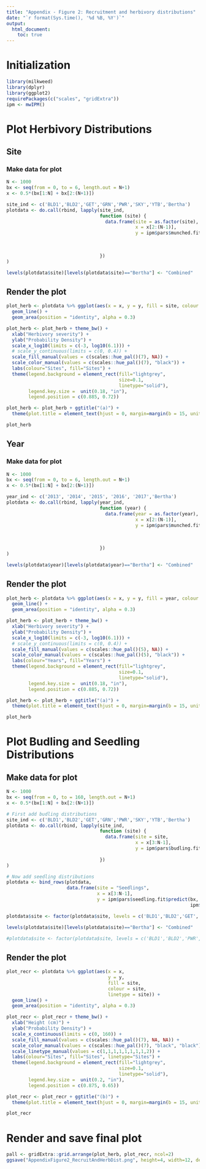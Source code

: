 ```yaml
---
title: "Appendix - Figure 2: Recruitment and herbivory distributions"
date: "`r format(Sys.time(), '%d %B, %Y')`"
output: 
  html_document:
    toc: true
---
```


# Initialization

```r
library(milkweed)
library(dplyr)
library(ggplot2)
requirePackages(c("scales", "gridExtra"))
ipm <- mwIPM()
```

# Plot Herbivory Distributions

## Site

### Make data for plot

```r
N <- 1000
bx <- seq(from = 0, to = 6, length.out = N+1)
x <- 0.5*(bx[1:N] + bx[2:(N+1)])

site_ind <- c('BLD1','BLD2','GET','GRN','PWR','SKY','YTB','Bertha')
plotdata <- do.call(rbind, lapply(site_ind, 
                                  function (site) {
                                    data.frame(site = as.factor(site),
                                               x = x[2:(N-1)],
                                               y = ipm$pars$munched.fit[[site]]$predict(bx,
                                                                                        c(ipm$pars$munched.fit[[site]]$pmunch, 
                                                                                          ipm$pars$munched.fit[[site]]$fit$estimate),
                                                                                        justmunch=TRUE)[2:(N-1)])
                                  })
)

levels(plotdata$site)[levels(plotdata$site)=="Bertha"] <- "Combined"
```

## Render the plot

```r
plot_herb <- plotdata %>% ggplot(aes(x = x, y = y, fill = site, colour = site)) + 
  geom_line() + 
  geom_area(position = "identity", alpha = 0.3)

plot_herb <- plot_herb + theme_bw() +
  xlab("Herbivory severity") +
  ylab("Probability Density") +
  scale_x_log10(limits = c(-3, log10(6.1))) + 
  # scale_y_continuous(limits = c(0, 0.4)) +
  scale_fill_manual(values = c(scales::hue_pal()(7), NA)) + 
  scale_color_manual(values = c(scales::hue_pal()(7), "black")) +
  labs(colour="Sites", fill="Sites") +
  theme(legend.background = element_rect(fill="lightgrey",
                                         size=0.1,
                                         linetype="solid"),
        legend.key.size =  unit(0.18, "in"),
        legend.position = c(0.885, 0.72))

plot_herb <- plot_herb + ggtitle("(a)") + 
  theme(plot.title = element_text(hjust = 0, margin=margin(b = 15, unit = "pt")))

plot_herb
```

## Year

### Make data for plot

```r
N <- 1000
bx <- seq(from = 0, to = 6, length.out = N+1)
x <- 0.5*(bx[1:N] + bx[2:(N+1)])

year_ind <- c('2013', '2014', '2015', '2016', '2017','Bertha')
plotdata <- do.call(rbind, lapply(year_ind, 
                                  function (year) {
                                    data.frame(year = as.factor(year),
                                               x = x[2:(N-1)],
                                               y = ipm$pars$munched.fit[[year]]$predict(bx,
                                                                                        c(ipm$pars$munched.fit[[year]]$pmunch, 
                                                                                          ipm$pars$munched.fit[[year]]$fit$estimate),
                                                                                        justmunch=TRUE)[2:(N-1)])
                                  })
)

levels(plotdata$year)[levels(plotdata$year)=="Bertha"] <- "Combined"
```

## Render the plot

```r
plot_herb <- plotdata %>% ggplot(aes(x = x, y = y, fill = year, colour = year)) + 
  geom_line() + 
  geom_area(position = "identity", alpha = 0.3)

plot_herb <- plot_herb + theme_bw() +
  xlab("Herbivory severity") +
  ylab("Probability Density") +
  scale_x_log10(limits = c(-3, log10(6.1))) + 
  # scale_y_continuous(limits = c(0, 0.4)) +
  scale_fill_manual(values = c(scales::hue_pal()(5), NA)) + 
  scale_color_manual(values = c(scales::hue_pal()(5), "black")) +
  labs(colour="Years", fill="Years") +
  theme(legend.background = element_rect(fill="lightgrey",
                                         size=0.1,
                                         linetype="solid"),
        legend.key.size =  unit(0.18, "in"),
        legend.position = c(0.885, 0.72))

plot_herb <- plot_herb + ggtitle("(a)") + 
  theme(plot.title = element_text(hjust = 0, margin=margin(b = 15, unit = "pt")))

plot_herb
```

# Plot Budling and Seedling Distributions

## Make data for plot

```r
N <- 1000
bx <- seq(from = 0, to = 160, length.out = N+1)
x <- 0.5*(bx[1:N] + bx[2:(N+1)])

# First add budling distributions
site_ind <- c('BLD1','BLD2','GET','GRN','PWR','SKY','YTB','Bertha')
plotdata <- do.call(rbind, lapply(site_ind, 
                                  function (site) {
                                    data.frame(site = site,
                                               x = x[3:N-1],
                                               y = ipm$pars$budling.fit[[site]]$predict(bx,
                                                                                        ipm$pars$budling.fit[[site]]$fit$estimate)[3:N-1])
                                  })
)

# Now add seedling distributions
plotdata <- bind_rows(plotdata,
                      data.frame(site = "Seedlings",
                                 x = x[3:N-1],
                                 y = ipm$pars$seedling.fit$predict(bx, 
                                                                   ipm$pars$seedling.fit$fit$estimate)[3:N-1]))

plotdata$site <- factor(plotdata$site, levels = c('BLD1','BLD2','GET','GRN','PWR','SKY','YTB','Bertha','Seedlings'))

levels(plotdata$site)[levels(plotdata$site)=="Bertha"] <- "Combined"

#plotdata$site <- factor(plotdata$site, levels = c('BLD1','BLD2','PWR','SKY','YTB','Combined','Seedlings'))
```

## Render the plot

```r
plot_recr <- plotdata %>% ggplot(aes(x = x, 
                                     y = y, 
                                     fill = site, 
                                     colour = site,
                                     linetype = site)) + 
  geom_line() + 
  geom_area(position = "identity", alpha = 0.3)

plot_recr <- plot_recr + theme_bw() +
  xlab("Height (cm)") +
  ylab("Probability Density") +
  scale_x_continuous(limits = c(0, 160)) +
  scale_fill_manual(values = c(scales::hue_pal()(7), NA, NA)) + 
  scale_color_manual(values = c(scales::hue_pal()(7), "black", "black")) + 
  scale_linetype_manual(values = c(1,1,1,1,1,1,1,1,2)) +
  labs(colour="Sites", fill="Sites", linetype="Sites") +
  theme(legend.background = element_rect(fill="lightgrey",
                                         size=0.1,
                                         linetype="solid"),
        legend.key.size =  unit(0.2, "in"),
        legend.position = c(0.875, 0.65))

plot_recr <- plot_recr + ggtitle("(b)") + 
  theme(plot.title = element_text(hjust = 0, margin=margin(b = 15, unit = "pt")))

plot_recr
```

# Render and save final plot

```r
pall <- gridExtra::grid.arrange(plot_herb, plot_recr, ncol=2)
ggsave("AppendixFigure2_RecruitAndHerbDist.png", height=4, width=12, device = "png", pall)
```
